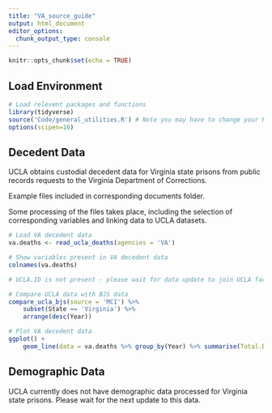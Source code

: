 ```yaml
---
title: "VA_source_guide"
output: html_document
editor_options: 
  chunk_output_type: console
---
```


```r
knitr::opts_chunk$set(echo = TRUE)
```

## Load Environment

```r
# Load relevent packages and functions
library(tidyverse)
source('Code/general_utilities.R') # Note you may have to change your Rmarkdown option for evaluate chunks to project instead of document
options(scipen=10)
```

## Decedent Data

UCLA obtains custodial decedent data for Virginia state prisons from public records requests to the Virginia Department of Corrections.

Example files included in corresponding documents folder. 

Some processing of the files takes place, including the selection of corresponding variables and linking data to UCLA datasets. 

```r
# Load VA decedent data
va.deaths <- read_ucla_deaths(agencies = 'VA')

# Show variables present in VA decedent data
colnames(va.deaths)

# UCLA.ID is not present - please wait for data update to join UCLA facility data

# Compare UCLA data with BJS data
compare_ucla_bjs(source = 'MCI') %>%
    subset(State == 'Virginia') %>%
    arrange(desc(Year))

# Plot VA decedent data 
ggplot() +
    geom_line(data = va.deaths %>% group_by(Year) %>% summarise(Total.Deaths = sum(Total.Deaths)),aes(x = Year, y = Total.Deaths))

```


## Demographic Data

UCLA currently does not have demographic data processed for Virginia state prisons. Please wait for the next update to this data. 
